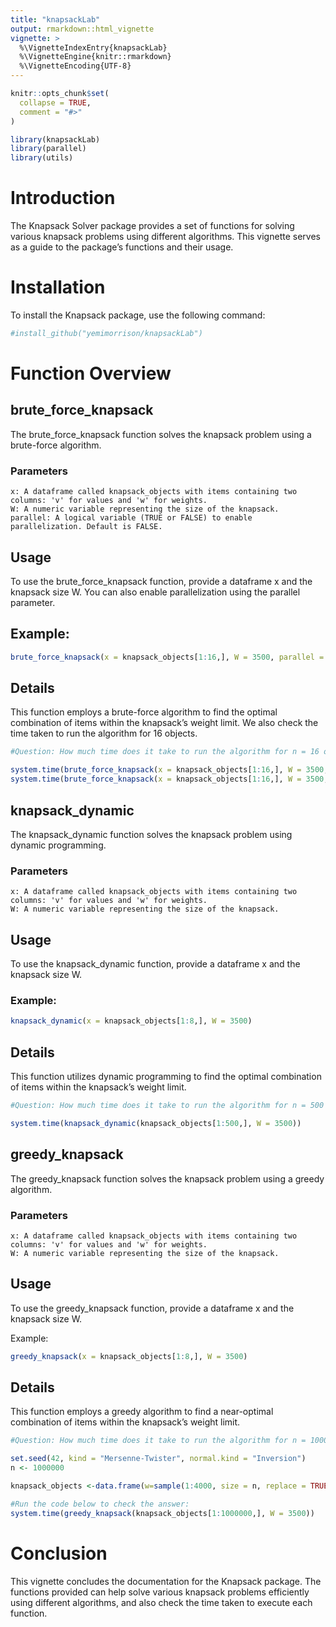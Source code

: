 ```yaml
---
title: "knapsackLab"
output: rmarkdown::html_vignette
vignette: >
  %\VignetteIndexEntry{knapsackLab}
  %\VignetteEngine{knitr::rmarkdown}
  %\VignetteEncoding{UTF-8}
---
```


```r
knitr::opts_chunk$set(
  collapse = TRUE,
  comment = "#>"
)
```

```r
library(knapsackLab)
library(parallel)
library(utils)
```

# Introduction

The Knapsack Solver package provides a set of functions for solving various knapsack problems using different algorithms. This vignette serves as a guide to the package's functions and their usage.

# Installation

To install the Knapsack package, use the following command:
```r

#install_github("yemimorrison/knapsackLab")

```

# Function Overview
## brute_force_knapsack

The brute_force_knapsack function solves the knapsack problem using a brute-force algorithm.

### Parameters

    x: A dataframe called knapsack_objects with items containing two columns: 'v' for values and 'w' for weights.
    W: A numeric variable representing the size of the knapsack.
    parallel: A logical variable (TRUE or FALSE) to enable parallelization. Default is FALSE.

## Usage

To use the brute_force_knapsack function, provide a dataframe x and the knapsack size W. You can also enable parallelization using the parallel parameter.

## Example:

```r

brute_force_knapsack(x = knapsack_objects[1:16,], W = 3500, parallel = FALSE)

```


## Details

This function employs a brute-force algorithm to find the optimal combination of items within the knapsack's weight limit.
We also check the time taken to run the algorithm for 16 objects. 

```r

#Question: How much time does it take to run the algorithm for n = 16 objects?

system.time(brute_force_knapsack(x = knapsack_objects[1:16,], W = 3500,parallel=FALSE))
system.time(brute_force_knapsack(x = knapsack_objects[1:16,], W = 3500,parallel=TRUE))

```

## knapsack_dynamic

The knapsack_dynamic function solves the knapsack problem using dynamic programming.

### Parameters

    x: A dataframe called knapsack_objects with items containing two columns: 'v' for values and 'w' for weights.
    W: A numeric variable representing the size of the knapsack.

## Usage

To use the knapsack_dynamic function, provide a dataframe x and the knapsack size W.

### Example:

```r

knapsack_dynamic(x = knapsack_objects[1:8,], W = 3500)

```


## Details

This function utilizes dynamic programming to find the optimal combination of items within the knapsack's weight limit.

```r

#Question: How much time does it take to run the algorithm for n = 500 objects?

system.time(knapsack_dynamic(knapsack_objects[1:500,], W = 3500))

```

## greedy_knapsack

The greedy_knapsack function solves the knapsack problem using a greedy algorithm.

### Parameters

    x: A dataframe called knapsack_objects with items containing two columns: 'v' for values and 'w' for weights.
    W: A numeric variable representing the size of the knapsack.

## Usage

To use the greedy_knapsack function, provide a dataframe x and the knapsack size W.

Example:

```r

greedy_knapsack(x = knapsack_objects[1:8,], W = 3500)

```

## Details

This function employs a greedy algorithm to find a near-optimal combination of items within the knapsack's weight limit.

```r

#Question: How much time does it take to run the algorithm for n = 1000000 objects?

set.seed(42, kind = "Mersenne-Twister", normal.kind = "Inversion")
n <- 1000000

knapsack_objects <-data.frame(w=sample(1:4000, size = n, replace = TRUE), v=runif(n = n, 0, 10000))

#Run the code below to check the answer:
system.time(greedy_knapsack(knapsack_objects[1:1000000,], W = 3500))

```

# Conclusion

This vignette concludes the documentation for the Knapsack package. The functions provided can help solve various knapsack problems efficiently using different algorithms, and also check the time taken to execute each function.
